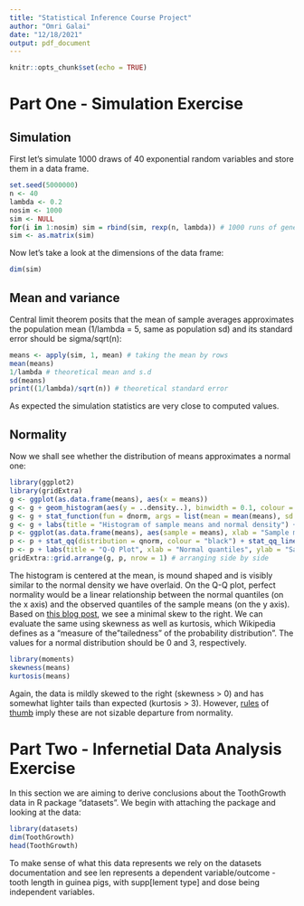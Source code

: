 ```yaml
---
title: "Statistical Inference Course Project"
author: "Omri Galai"
date: "12/18/2021"
output: pdf_document
---
```


```r
knitr::opts_chunk$set(echo = TRUE)
```
# Part One - Simulation Exercise
## Simulation
First let's simulate 1000 draws of 40 exponential random variables and store them in a data frame.
```r
set.seed(5000000)
n <- 40
lambda <- 0.2
nosim <- 1000
sim <- NULL
for(i in 1:nosim) sim = rbind(sim, rexp(n, lambda)) # 1000 runs of generating 40 r.vs
sim <- as.matrix(sim)
```
Now let's take a look at the dimensions of the data frame:
```r
dim(sim)
```
## Mean and variance
Central limit theorem posits that the mean of sample averages approximates the population mean (1/lambda = 5, same as population sd) and its standard error should be sigma/sqrt(n):
```r
means <- apply(sim, 1, mean) # taking the mean by rows
mean(means)
1/lambda # theoretical mean and s.d
sd(means)
print((1/lambda)/sqrt(n)) # theoretical standard error
```
As expected the simulation statistics are very close to computed values.

## Normality
Now we shall see whether the distribution of means approximates a normal one:
```r
library(ggplot2)
library(gridExtra)
g <- ggplot(as.data.frame(means), aes(x = means))
g <- g + geom_histogram(aes(y = ..density..), binwidth = 0.1, colour = "black") # creating histogram
g <- g + stat_function(fun = dnorm, args = list(mean = mean(means), sd = sd(means)), colour = "red") # overlaying normal density
g <- g + labs(title = "Histogram of sample means and normal density") + theme(title = element_text(size = 8)) # annotating
p <- ggplot(as.data.frame(means), aes(sample = means), xlab = "Sample means", ylab = "Density") 
p <- p + stat_qq(distribution = qnorm, colour = "black") + stat_qq_line(colour = "blue")
p <- p + labs(title = "Q-Q Plot", xlab = "Normal quantiles", ylab = "Sample quantiles") + theme(plot.title = element_text(size = 10.5)) # adding Q-Q plot
gridExtra::grid.arrange(g, p, nrow = 1) # arranging side by side

```
The histogram is centered at the mean, is mound shaped and is visibly similar to the normal density we have overlaid.
On the Q-Q plot,  perfect normality would be a linear relationship between the normal quantiles (on the x axis) and the observed quantiles of the sample means (on the y axis). Based on [this blog post](https://towardsdatascience.com/q-q-plots-explained-5aa8495426c0), we see a minimal skew to the right.
We can evaluate the same using skewness as well as kurtosis, which Wikipedia defines as a "measure of the "tailedness" of the probability distribution". The values for a normal distribution should be 0 and 3, respectively.
```r
library(moments)
skewness(means)
kurtosis(means)
```
Again, the data is mildly skewed to the right (skewness > 0) and has somewhat lighter tails than expected (kurtosis > 3). However, [rules](https://variation.com/wp-content/distribution_analyzer_help/hs139.htm) of [thumb](https://variation.com/wp-content/distribution_analyzer_help/hs113.htm) imply these are not sizable departure from normality. 

# Part Two - Infernetial Data Analysis Exercise
In this section we are aiming to derive conclusions about the ToothGrowth data in R package "datasets". We begin with attaching the package and looking at the data:
```r
library(datasets)
dim(ToothGrowth)
head(ToothGrowth)
```
To make sense of what this data represents we rely on the datasets documentation and see len represents a dependent variable/outcome - tooth length in guinea pigs, with supp[lement type] and dose being independent variables.